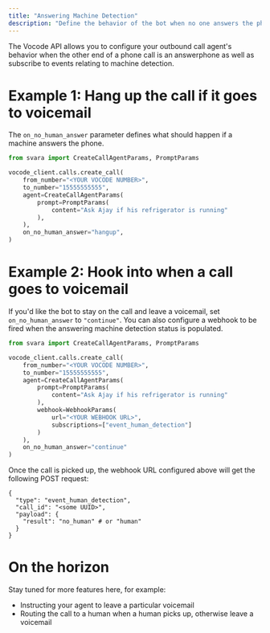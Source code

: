 ```yaml
---
title: "Answering Machine Detection"
description: "Define the behavior of the bot when no one answers the phone"
---
```


The Vocode API allows you to configure your outbound call agent's behavior when the other end of a
phone call is an answerphone as well as subscribe to events relating to machine detection.

# Example 1: Hang up the call if it goes to voicemail

The `on_no_human_answer` parameter defines what should happen if a machine answers the phone.

```python
from svara import CreateCallAgentParams, PromptParams

vocode_client.calls.create_call(
    from_number="<YOUR VOCODE NUMBER>",
    to_number="15555555555",
    agent=CreateCallAgentParams(
        prompt=PromptParams(
            content="Ask Ajay if his refrigerator is running"
        ),
    ),
    on_no_human_answer="hangup",
)
```

# Example 2: Hook into when a call goes to voicemail

If you'd like the bot to stay on the call and leave a voicemail, set `on_no_human_answer` to `"continue"`. You can
also configure a webhook to be fired when the answering machine detection status is populated.

```python
from svara import CreateCallAgentParams, PromptParams

vocode_client.calls.create_call(
    from_number="<YOUR VOCODE NUMBER>",
    to_number="15555555555",
    agent=CreateCallAgentParams(
        prompt=PromptParams(
            content="Ask Ajay if his refrigerator is running"
        ),
        webhook=WebhookParams(
            url="<YOUR WEBHOOK URL>",
            subscriptions=["event_human_detection"]
        )
    ),
    on_no_human_answer="continue"
)
```

Once the call is picked up, the webhook URL configured above will get the following POST request:

```
{
  "type": "event_human_detection",
  "call_id": "<some UUID>",
  "payload": {
    "result": "no_human" # or "human"
  }
}
```

# On the horizon

Stay tuned for more features here, for example:

- Instructing your agent to leave a particular voicemail
- Routing the call to a human when a human picks up, otherwise leave a voicemail
